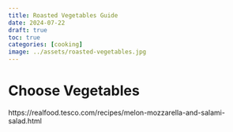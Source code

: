```yaml
---
title: Roasted Vegetables Guide
date: 2024-07-22
draft: true
toc: true
categories: [cooking]
image: ../assets/roasted-vegetables.jpg
---
```


# Choose Vegetables




https://realfood.tesco.com/recipes/melon-mozzarella-and-salami-salad.html
